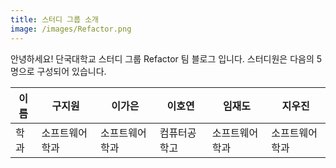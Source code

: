 ```yaml
---
title: 스터디 그룹 소개
image: /images/Refactor.png
---
```


안녕하세요! 단국대학교 스터디 그룹 Refactor 팀 블로그 입니다.
스터디원은 다음의 5명으로 구성되어 있습니다.

| 이름 | 구지원         | 이가은         | 이호연       | 임재도         | 지우진         |
| ---- | -------------- | -------------- | ------------ | -------------- | -------------- |
| 학과 | 소프트웨어학과 | 소프트웨어학과 | 컴퓨터공학고 | 소프트웨어학과 | 소프트웨어학과 |
